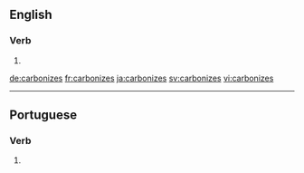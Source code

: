 ==English==

===Verb===
{{head|en|verb form}}

# {{en-third-person singular of|carbonize}}

[[de:carbonizes]]
[[fr:carbonizes]]
[[ja:carbonizes]]
[[sv:carbonizes]]
[[vi:carbonizes]]

----
==Portuguese==

===Verb===
{{pt-verb-form}}
# {{pt-verb-form-of|carbonizar}}
{{rfc-auto}}